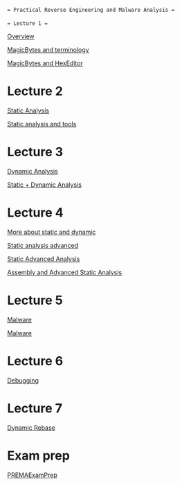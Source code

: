  = Practical Reverse Engineering and Malware Analysis =
 
 = Lecture 1 =

[[PREMALecture1.1|Overview]]

[[PREMALecture1.2|MagicBytes and terminology]]

[[PREMALab1|MagicBytes and HexEditor]]

= Lecture 2 =

[[PREMALecture2|Static Analysis]]

[[PREMALab2|Static analysis and tools ]]

= Lecture 3 =

[[PREMALecture3|Dynamic Analysis]]

[[PREMALab3|Static + Dynamic Analysis]]

= Lecture 4 =

[[PREMALabGrid|More about static and dynamic]]

[[PREMALab4|Static analysis advanced]]

[[PREMALecture4b|Static Advanced Analysis]]

[[PREMALecture4|Assembly and Advanced Static Analysis]]

= Lecture 5 =

[[PREMALecture5|Malware]]

[[PREMALab5|Malware]]

= Lecture 6 =

[[PREMALecture6|Debugging]]

= Lecture 7 =

[[PREMALecture7|Dynamic Rebase]]

= Exam prep =

[[PREMAExamPrep]]
